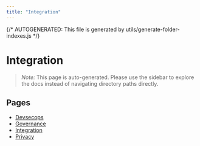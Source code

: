 ```yaml
---
title: "Integration"
---
```


{/* AUTOGENERATED: This file is generated by utils/generate-folder-indexes.js */}

# Integration

> _Note:_ This page is auto-generated. Please use the sidebar to explore the docs instead of navigating directory paths directly.

## Pages

- [Devsecops](/opsec/integration/devsecops)
- [Governance](/opsec/integration/governance)
- [Integration](/opsec/integration/overview)
- [Privacy](/opsec/integration/privacy)
